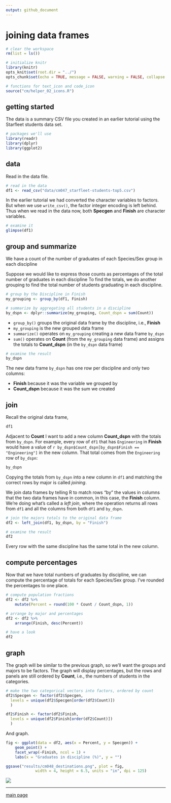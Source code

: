 ```yaml
---
output: github_document
--- 
```


# joining data frames  

```r
# clear the workspace
rm(list = ls())

# initialize knitr
library(knitr)
opts_knit$set(root.dir = "../")
opts_chunk$set(echo = TRUE, message = FALSE, warning = FALSE, collapse = TRUE, fig.keep = 'high')
```

```r
# functions for text_icon and code_icon
source("cm/helper_02_icons.R")
```

## getting started 

The data is a summary CSV file you created in an earlier tutorial using the Starfleet students data set. 

```r
# packages we'll use
library(readr)
library(dplyr)
library(ggplot2)
```

## data 

Read in the data file. 

```r
# read in the data 
df1 <- read_csv("data/cm047_starfleet-students-top5.csv")
```

In the earlier tutorial we had converted the character variables to factors. But when we use `write_csv()`, the factor integer encoding is left behind. Thus when we read in the data now, both **Specgen** and **Finish** are character variables.  

```r
# examine it 
glimpse(df1)
```

## group and summarize 

We have a count of the number of graduates of each Species/Sex group in each discipline 

Suppose we would like to express those counts as percentages of the total number of graduates in each discipline To find the totals, we do another grouping to find the total number of students graduating in each discipline. 

```r
# group by the Discipline in Finish 
my_grouping <- group_by(df1, Finish)

# summarize by aggregating all students in a discipline 
by_dspn <- dplyr::summarize(my_grouping, Count_dspn = sum(Count))
```

- `group_by()` groups the original data frame by the discipline, i.e., **Finish** 
- `my_grouping` is the new grouped data frame 
- `summarize()` operates on `my_grouping` creating a new data frame `by_dspn` 
- `sum()` operates on **Count** (from the `my_grouping` data frame) and assigns the totals to **Count_dspn** (in the `by_dspn` data frame) 

```r
# examine the result
by_dspn
```

The new data frame `by_dspn` has one row per discipline and only two columns: 


- **Finish** because it was the variable we grouped by  
- **Count_dspn** because it was the sum we created 

## join 


Recall the original data frame, 

```r
df1
```

Adjacent to **Count** I want to add a new column **Count_dspn** with the totals from `by_dspn`. For example, every row of `df1` that has `Engineering` in **Finish** would have a value of `r by_dspn$Count_dspn[by_dspn$Finish == "Engineering"]` in the new column. That total comes from the `Engineering` row of `by_dspn`: 

```r
by_dspn
```

Copying the totals from `by_dspn` into a new column in `df1` and matching the correct rows by major is called *joining*. 

We join data frames by telling R to match rows "by" the values in columns that the two data frames have in common, in this case, the **Finish** column. We're doing what's called a  *left join*, where the operation returns all rows from `df1` and all the columns from both `df1` and `by_dspn`. 

```r
# join the majors totals to the original data frame
df2 <- left_join(df1, by_dspn, by = "Finish")

# examine the result
df2
```

Every row with the same discipline has the same total in the new column.

## compute percentages 

Now that we have total numbers of graduates by discipline,  we can compute the percentage of totals for each Species/Sex group. I've rounded the percentages to one place. 

```r
# compute population fractions 
df2 <- df2 %>%
	mutate(Percent = round(100 * Count / Count_dspn, 1))

# arrange by major and percentages
df2 <- df2 %>%
	arrange(Finish, desc(Percent))

# have a look
df2
```


## graph 

The graph will be similar to the previous graph, so we'll want the groups and majors to be factors. The graph will display percentages, but the rows and panels are still ordered by **Count**, i.e., the numbers of students in the categories.

```r
# make the two categorical vectors into factors, ordered by count
df2$Specgen <- factor(df2$Specgen, 
  levels = unique(df2$Specgen[order(df2$Count)])
  )

df2$Finish <- factor(df2$Finish, 
  levels = unique(df2$Finish[order(df2$Count)])
  )
```

And graph. 

```r
fig <- ggplot(data = df2, aes(x = Percent, y = Specgen)) + 
	geom_point() + 
	facet_wrap(~Finish, ncol = 1) + 
	labs(x = "Graduates in discipline (%)", y = "")

ggsave("results/cm048_destinations.png", plot = fig, 
             width = 4, height = 6.5, units = "in", dpi = 125)
```


![](../results/cm048_destinations.png) 
 

--- 
[main page](../README.md)
